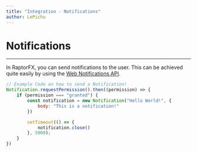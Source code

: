 ```yaml
---
title: "Integration - Notifications"
author: LePichu
---
```



<Embed
	title="RaptorFX | Integration - Notifications!"
	description="Welcome to the documentation for RaptorFX!"
/>

# Notifications
---
In RaptorFX, you can send notifications to the user. This can be achieved quite easily by using the [Web Notifications API](https://notifications.spec.whatwg.org/#api). 

```js
// Example Code on how to send a Notification!
Notification.requestPermission().then((permission) => {
	if (permission === "granted") {
		const notification = new Notification("Hello World!", {
			body: "This is a notification!"
		})

		setTimeout(() => {
			notification.close()
		}, 5000);
	}
})
```